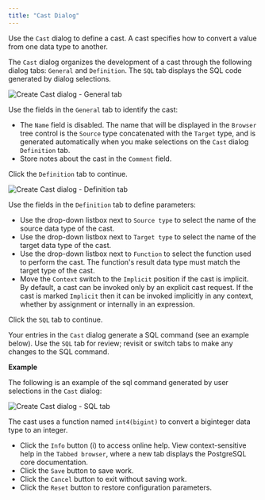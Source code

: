 ```yaml
---
title: "Cast Dialog"
---
```


<div id="cast_dialog" class="registered_link"></div>

Use the `Cast` dialog to define a cast. A cast specifies how to convert a value from one data type to another.

The `Cast` dialog organizes the development of a cast through the following dialog tabs: `General` and `Definition`. The `SQL` tab displays the SQL code generated by dialog selections.

![Create Cast dialog - General tab](../../images/cast_general.png)

Use the fields in the `General` tab to identify the cast:

-   The `Name` field is disabled. The name that will be displayed in the `Browser` tree control is the `Source` type concatenated with the `Target` type, and is generated automatically when you make selections on the `Cast` dialog `Definition` tab.
-   Store notes about the cast in the `Comment` field.

Click the `Definition` tab to continue.

![Create Cast dialog - Definition tab](../../images/cast_definition.png)

Use the fields in the `Definition` tab to define parameters:

-   Use the drop-down listbox next to `Source type` to select the name of the source data type of the cast.
-   Use the drop-down listbox next to `Target type` to select the name of the target data type of the cast.
-   Use the drop-down listbox next to `Function` to select the function used to perform the cast. The function's result data type must match the target type of the cast.
-   Move the `Context` switch to the `Implicit` position if the cast is implicit. By default, a cast can be invoked only by an explicit cast request. If the cast is marked `Implicit` then it can be invoked implicitly in any context, whether by assignment or internally in an expression.

Click the `SQL` tab to continue.

Your entries in the `Cast` dialog generate a SQL command (see an example below). Use the `SQL` tab for review; revisit or switch tabs to make any changes to the SQL command.

**Example**

The following is an example of the sql command generated by user selections in the `Cast` dialog:

![Create Cast dialog - SQL tab](../../images/cast_sql.png)

The cast uses a function named `int4(bigint)` to convert a biginteger data type to an integer.

-   Click the `Info` button (i) to access online help. View context-sensitive help in the `Tabbed browser`, where a new tab displays the PostgreSQL core documentation.
-   Click the `Save` button to save work.
-   Click the `Cancel` button to exit without saving work.
-   Click the `Reset` button to restore configuration parameters.
